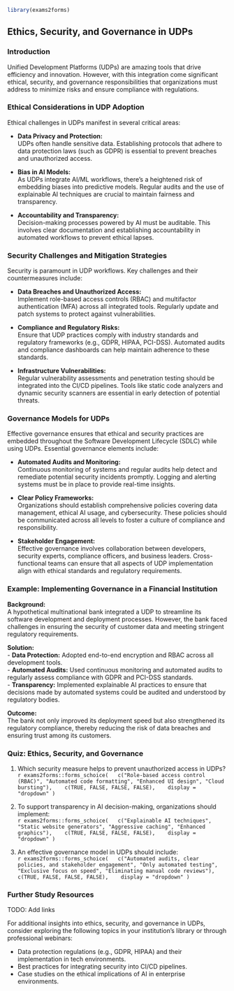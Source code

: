 ```r
library(exams2forms)
```

## **Ethics, Security, and Governance in UDPs**

### **Introduction**

Unified Development Platforms (UDPs) are amazing tools that drive efficiency and innovation. However, with this integration come significant ethical, security, and governance responsibilities that organizations must address to minimize risks and ensure compliance with regulations.

### **Ethical Considerations in UDP Adoption**

Ethical challenges in UDPs manifest in several critical areas:

- **Data Privacy and Protection:**  
  UDPs often handle sensitive data. Establishing protocols that adhere to data protection laws (such as GDPR) is essential to prevent breaches and unauthorized access.

- **Bias in AI Models:**  
  As UDPs integrate AI/ML workflows, there's a heightened risk of embedding biases into predictive models. Regular audits and the use of explainable AI techniques are crucial to maintain fairness and transparency.

- **Accountability and Transparency:**  
  Decision-making processes powered by AI must be auditable. This involves clear documentation and establishing accountability in automated workflows to prevent ethical lapses.

### **Security Challenges and Mitigation Strategies**

Security is paramount in UDP workflows. Key challenges and their countermeasures include:

- **Data Breaches and Unauthorized Access:**  
  Implement role-based access controls (RBAC) and multifactor authentication (MFA) across all integrated tools. Regularly update and patch systems to protect against vulnerabilities.

- **Compliance and Regulatory Risks:**  
  Ensure that UDP practices comply with industry standards and regulatory frameworks (e.g., GDPR, HIPAA, PCI-DSS). Automated audits and compliance dashboards can help maintain adherence to these standards.

- **Infrastructure Vulnerabilities:**  
  Regular vulnerability assessments and penetration testing should be integrated into the CI/CD pipelines. Tools like static code analyzers and dynamic security scanners are essential in early detection of potential threats.

### **Governance Models for UDPs**

Effective governance ensures that ethical and security practices are embedded throughout the Software Development Lifecycle (SDLC) while using UDPs. Essential governance elements include:

- **Automated Audits and Monitoring:**  
  Continuous monitoring of systems and regular audits help detect and remediate potential security incidents promptly. Logging and alerting systems must be in place to provide real-time insights.

- **Clear Policy Frameworks:**  
  Organizations should establish comprehensive policies covering data management, ethical AI usage, and cybersecurity. These policies should be communicated across all levels to foster a culture of compliance and responsibility.

- **Stakeholder Engagement:**  
  Effective governance involves collaboration between developers, security experts, compliance officers, and business leaders. Cross-functional teams can ensure that all aspects of UDP implementation align with ethical standards and regulatory requirements.

### **Example: Implementing Governance in a Financial Institution**

**Background:**  
A hypothetical multinational bank integrated a UDP to streamline its software development and deployment processes. However, the bank faced challenges in ensuring the security of customer data and meeting stringent regulatory requirements.

**Solution:**  
- **Data Protection:** Adopted end-to-end encryption and RBAC across all development tools.  
- **Automated Audits:** Used continuous monitoring and automated audits to regularly assess compliance with GDPR and PCI-DSS standards.  
- **Transparency:** Implemented explainable AI practices to ensure that decisions made by automated systems could be audited and understood by regulatory bodies.

**Outcome:**  
The bank not only improved its deployment speed but also strengthened its regulatory compliance, thereby reducing the risk of data breaches and ensuring trust among its customers.

### **Quiz: Ethics, Security, and Governance**

1. Which security measure helps to prevent unauthorized access in UDPs?  
`r exams2forms::forms_schoice(
  c("Role-based access control (RBAC)", "Automated code formatting", "Enhanced UI design", "Cloud bursting"), 
  c(TRUE, FALSE, FALSE, FALSE), 
  display = "dropdown"
)`

2. To support transparency in AI decision-making, organizations should implement:  
`r exams2forms::forms_schoice(
  c("Explainable AI techniques", "Static website generators", "Aggressive caching", "Enhanced graphics"), 
  c(TRUE, FALSE, FALSE, FALSE), 
  display = "dropdown"
)`

3. An effective governance model in UDPs should include:  
`r exams2forms::forms_schoice(
  c("Automated audits, clear policies, and stakeholder engagement", "Only automated testing", "Exclusive focus on speed", "Eliminating manual code reviews"), 
  c(TRUE, FALSE, FALSE, FALSE), 
  display = "dropdown"
)`

### **Further Study Resources**

TODO: Add links

For additional insights into ethics, security, and governance in UDPs, consider exploring the following topics in your institution’s library or through professional webinars:

- Data protection regulations (e.g., GDPR, HIPAA) and their implementation in tech environments.
- Best practices for integrating security into CI/CD pipelines.
- Case studies on the ethical implications of AI in enterprise environments.
